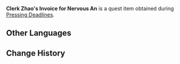 {{Item Infobox
|id           = 100599
|type         = Quest Items
|image        = Item Quest Letter.png
|description  = An invoice from Clerk Zhao to Nervous An. There are several sheets, each with reams of text on. It seems that Nervous An has been putting off collating the statistics on the ships in the harbor for a very long time...
|source1      = Obtained during the [[Pressing Deadlines]] quest
}}
'''Clerk Zhao's Invoice for Nervous An''' is a quest item obtained during [[Pressing Deadlines]].

==Other Languages==
{{Other Languages
|default_hidden = 1
|en      = Clerk Zhao's Invoice for Nervous An
|zhs     = 小昭写给小安的单据
|zhs_rm  = Xiǎozhāo Xiě Gěi Xiǎo'ān de Dānjù
|zht     = 小昭寫給小安的單據
|zht_rm  = Xiǎozhāo Xiě Gěi Xiǎo'ān de Dānjù
|ja      = 昭から安への領収書
|ja_rm   = Shou kara Yasu he no Ryoushuusho{{Assumed}}
|ko      = 소소가 소안에게 적어준 영수증
|ko_rm   = Sosoga Soanege Jeogeojun Yeongsujeong
|es      = Facturas de la Recepcionista Zhao para el Nervioso An
|fr      = Note de la clergesse Zhao à An le nerveux
|ru      = Квитанция клерка Чжао для Нервного Аня
|th      = ใบเสร็จที่ Zhao เขียนให้ An
|th_rm   = 
|vi      = Hóa đơn Zhao viết cho Tiểu An
|de      = Papiere der Beamten Zhao für den nervösen An
|id      = Faktur Tagihan Clerk Zhao untuk Nervous An
|pt      = Fatura da Escriturária Zhao para An Nervoso
}}

==Change History==
{{Change History|1.0}}